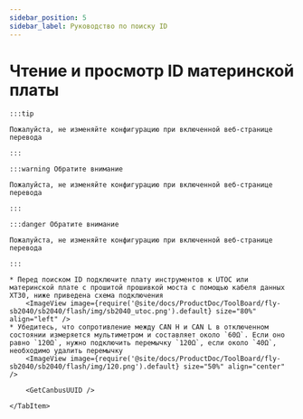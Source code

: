 ```yaml
---
sidebar_position: 5
sidebar_label: Руководство по поиску ID
---
```







# Чтение и просмотр ID материнской платы

    :::tip

    Пожалуйста, не изменяйте конфигурацию при включенной веб-странице перевода

    :::

    :::warning Обратите внимание

    Пожалуйста, не изменяйте конфигурацию при включенной веб-странице перевода

    :::

    :::danger Обратите внимание

    Пожалуйста, не изменяйте конфигурацию при включенной веб-странице перевода

    :::

<Tabs>
    <TabItem value="can" label="Получение UUID CANBus">

    * Перед поиском ID подключите плату инструментов к UTOC или материнской плате с прошитой прошивкой моста с помощью кабеля данных XT30, ниже приведена схема подключения
        <ImageView image={require('@site/docs/ProductDoc/ToolBoard/fly-sb2040/sb2040/flash/img/sb2040_utoc.png').default} size="80%" align="left" />
    * Убедитесь, что сопротивление между CAN H и CAN L в отключенном состоянии измеряется мультиметром и составляет около `60Ω`. Если оно равно `120Ω`, нужно подключить перемычку `120Ω`, если около `40Ω`, необходимо удалить перемычку
        <ImageView image={require('@site/docs/ProductDoc/ToolBoard/fly-sb2040/sb2040/flash/img/120.png').default} size="50%" align="center" />
    
        <GetCanbusUUID />

    </TabItem>
</Tabs>